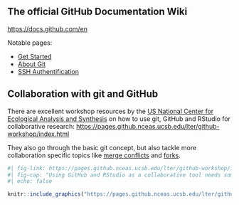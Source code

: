 ## The official GitHub Documentation Wiki

[https://docs.github.com/en](https://docs.github.com/en)

Notable pages: 

  * [Get Started](https://docs.github.com/en/get-started)
  * [About Git](https://docs.github.com/en/get-started/using-git/about-git)
  * [SSH Authentification](https://docs.github.com/en/authentication/connecting-to-github-with-ssh/generating-a-new-ssh-key-and-adding-it-to-the-ssh-agent)


## Collaboration with git and GitHub

There are excellent workshop resources by the [US National Center for Ecological Analysis and Synthesis](https://www.nceas.ucsb.edu/) on how to use git, GitHub and RStudio for collaborative research: [https://pages.github.nceas.ucsb.edu/lter/github-workshop/index.html](https://pages.github.nceas.ucsb.edu/lter/github-workshop/index.html)

They also go through the basic git concept, but also tackle more collaboration specific topics like [merge conflicts](https://pages.github.nceas.ucsb.edu/lter/github-workshop/appendix-a-merge-conflicts.html#what-is-a-merge-conflict) and [forks](https://pages.github.nceas.ucsb.edu/lter/github-workshop/appendix-c-forks.html#what-is-a-fork).


```r
#| fig-link: https://pages.github.nceas.ucsb.edu/lter/github-workshop/index.html
#| fig-cap: "Using GitHub and RStudio as a collaborative tool needs some considerations and practice to prevent merge conflicts."
#| echo: false

knitr::include_graphics("https://pages.github.nceas.ucsb.edu/lter/github-workshop/images/git-conflict-cause.png")
```





